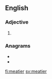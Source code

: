 ==English==

===Adjective===
{{head|en|adjective comparative form}}

# {{en-comparative of|meaty}}

===Anagrams===
* {{l|en|emerita}}
* {{l|en|emirate}}

[[fi:meatier]]
[[sv:meatier]]